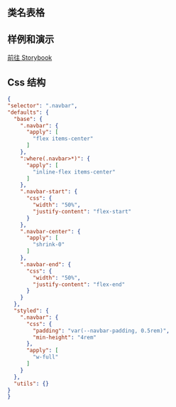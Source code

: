 
## 类名表格

<CssTable name="navbar" />

## 样例和演示

[前往 Storybook](https://story.ui.icebreaker.top/?path=/docs/navigation-navbar--docs)

## Css 结构

```json
{
"selector": ".navbar",
"defaults": {
  "base": {
    ".navbar": {
      "apply": [
        "flex items-center"
      ]
    },
    ":where(.navbar>*)": {
      "apply": [
        "inline-flex items-center"
      ]
    },
    ".navbar-start": {
      "css": {
        "width": "50%",
        "justify-content": "flex-start"
      }
    },
    ".navbar-center": {
      "apply": [
        "shrink-0"
      ]
    },
    ".navbar-end": {
      "css": {
        "width": "50%",
        "justify-content": "flex-end"
      }
    }
  },
  "styled": {
    ".navbar": {
      "css": {
        "padding": "var(--navbar-padding, 0.5rem)",
        "min-height": "4rem"
      },
      "apply": [
        "w-full"
      ]
    }
  },
  "utils": {}
}
}
```